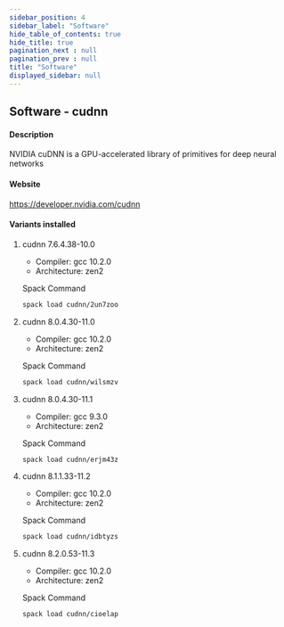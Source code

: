 ```yaml
---
sidebar_position: 4
sidebar_label: "Software"
hide_table_of_contents: true
hide_title: true
pagination_next : null
pagination_prev : null
title: "Software"
displayed_sidebar: null
---
```


## Software - cudnn


#### Description
NVIDIA cuDNN is a GPU-accelerated library of primitives for deep neural networks

#### Website
https://developer.nvidia.com/cudnn

#### Variants installed

1. cudnn 7.6.4.38-10.0

    - Compiler: gcc 10.2.0
    - Architecture: zen2

    Spack Command
    ```bash
    spack load cudnn/2un7zoo
    ```

2. cudnn 8.0.4.30-11.0

    - Compiler: gcc 10.2.0
    - Architecture: zen2

    Spack Command
    ```bash
    spack load cudnn/wilsmzv
    ```

3. cudnn 8.0.4.30-11.1

    - Compiler: gcc 9.3.0
    - Architecture: zen2

    Spack Command
    ```bash
    spack load cudnn/erjm43z
    ```

4. cudnn 8.1.1.33-11.2

    - Compiler: gcc 10.2.0
    - Architecture: zen2

    Spack Command
    ```bash
    spack load cudnn/idbtyzs
    ```

5. cudnn 8.2.0.53-11.3

    - Compiler: gcc 10.2.0
    - Architecture: zen2

    Spack Command
    ```bash
    spack load cudnn/cioelap
    ```

